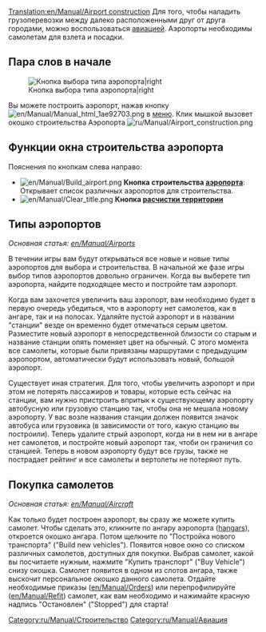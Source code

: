 [[Translation:en/Manual/Airport construction]]
{{ru/Перевод|en/Manual/Airport construction|90}}
{{ru/Manual/Оглавление}}
Для того, чтобы наладить грузоперевозки между далеко расположенными друг от друга городами, можно воспользоваться [[ru/Manual/Авиация|авиацией]]. Аэропорты необходимы самолетам для взлета и посадки.

==Пара слов в начале==

[[File:ru/Manual/Airport-selection1.png|none|frame|Кнопка выбора типа аэропорта|right]]

Вы можете построить аэропорт, нажав кнопку [[File:en/Manual/Manual html 1ae92703.png]] в [[ru/Manual/Интерфейс игры|меню]]. Клик мышкой вызовет окошко строительства Аэропорта [[File:ru/Manual/Airport construction.png|frame|none]]

==Функции окна строительства аэропорта==

Пояснения по кнопкам слева направо:

* [[File:en/Manual/Build airport.png]] '''Кнопка строительства [[en/Manual/Airports|аэропорта]]''': Открывает список различных аэропортов для строительства.
* [[File:en/Manual/Clear title.png]] '''Кнопка [[ru/Manual/Ландшафтный дизайн|расчистки территории]]'''

==Типы аэропортов==

''Основная статья: [[en/Manual/Airports]]''

В течении игры вам будут открываться все новые и новые типы аэропортов для выбора и строительства. В начальной же фазе игры выбор типов аэропортов довольно ограничен. Когда вы выберете тип аэропорта, найдите подходящее место и постройте там аэропорт.

Когда вам захочется увеличить ваш аэропорт, вам необходимо будет в первую очередь убедиться, что в аэропорту нет самолетов, как в ангаре, так и на полосах. Удаляйте пустой аэропорт и в названии "станции" везде он временно будет отмечаться серым цветом. Разместите новый аэропорт в непосредственной близости со старым и название станции опять поменяет цвет на обычный. С этого момента все самолеты, которые были привязаны маршрутами с предыдущим аэропортом, автоматически будут использовать новый, большой аэропорт.

Существует иная стратегия. Для того, чтобы увеличить аэропорт и при этом не потерять пассажиров и товары, которые есть сейчас на станции, вам нужно пристроить впритык к существующему аэропорту автобусную или грузовую станцию так, чтобы она не мешала новому аэропорту. У вас возле названия станции должен появится значок автобуса или грузовика (в зависимости от того, какую станцию вы построили). Теперь удалите стрый аэропорт, когда ни в нем ни в ангаре нет самолетов, и постройте новый аэропорт так, чтоби он граничил со станцией. Теперь в новом аэропорту будут все грузы, также не пострадает рейтинг и все самолеты и вертолеты не потеряют путь.

==Покупка самолетов==

''Основная статья: [[en/Manual/Aircraft]]''

Как только будет построен аэропорт, вы сразу же можете купить самолет. Чтобы сделать это, кликните по ангару аэропорта ([[en/Manual/Depots|hangars]]), откроется окошко ангара. Потом щелкните по "Постройка нового транспорта" ("Build new vehicles"). Появится новое окно со списком различных самолетов, доступных для покупки. Выбрав самолет, какой вы посчитаете нужным, нажмите "Купить транспорт" ("Buy Vehicle") снизу окошка. Самолет появится в одном из слотов ангара, также выскочит персональное окошко данного самолета. Отдайте необходимые приказы ([[en/Manual/Orders]]) или перепрофилируйте ([[en/Manual/Refit]]) самолет, как вам необходимо и нажимайте красную надпись "Остановлен" ("Stopped") для старта!


[[Category:ru/Manual/Строительство]]
[[Category:ru/Manual/Авиация]]